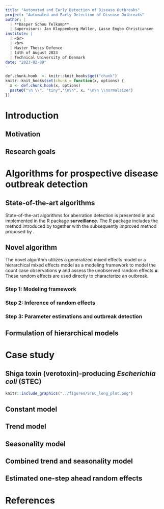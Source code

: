 ```yaml
---
title: "Automated and Early Detection of Disease Outbreaks"
project: "Automated and Early Detection of Disease Outbreaks"
author: |
  | **Kasper Schou Telkamp**
  | Supervisors: Jan Kloppenborg Møller, Lasse Engbo Christiansen
institute: |
  | <br>
  | <br>
  | Master Thesis Defence
  | 14th of August 2023
  | Technical University of Denmark
date: "2023-02-09"
---
```


```r
def.chunk.hook  <- knitr::knit_hooks$get("chunk")
knitr::knit_hooks$set(chunk = function(x, options) {
  x <- def.chunk.hook(x, options)
  paste0("\n \\", "tiny","\n\n", x, "\n\n \\normalsize")
})

```

# Introduction

## Motivation

\begin{columns}
\begin{column}{.58\textwidth}
\begin{itemize}
  \item Establishment of the Danish Microbiology Database (MiBa) by Statens Serum Institut (SSI) in 2010
  \item Great opportunity for data analysis
  \item No fully automated procedures in place at SSI
\end{itemize}
\end{column}
\hfill
\begin{column}{.38\textwidth}
```r
knitr::include_graphics("../figures/MiBaPetriComp.png")
knitr::include_graphics("../figures/MiBa.png")
```
\end{column}
\end{columns}

## Research goals

\begin{itemize}
  \item<1> Review of existing literature on statistical methods for detecting disease outbreaks
  \item<1>  Identification and implementation of state-of-the-art methods for detection of disease outbreaks
  \item<1-2> Formulation of \textbf<2>{hierarchical} models for the individually notifiable diseases
  \item<1-2> Development of an \textbf<2>{automated method}, based on the hierarchical models, for automated and early detection of disease outbreaks
  \item<1-2> Comparison of the developed method and state-of-the-art methods in \textbf<2>{one} or more case study
  \item<1-2> Comparison of the developed method and state-of-the-art methods in a \textbf<2>{simulation study}
\end{itemize}

# Algorithms for prospective disease outbreak detection

## State-of-the-art algorithms

State-of-the-art algorithms for aberration detection is presented in \cite{Salmon_2016} and implemented in the R package **surveillance**. The R package includes the method introduced by \cite{Farrington_1996} together with the subsequently improved method proposed by \cite{Noufaily_2013}.

## Novel algorithm

The novel algorithm utilizes a generalized mixed effects model or a hierarchical mixed effects model as a modeling framework to model the count case observations $\boldsymbol y$ and assess the unobserved random effects $\boldsymbol u$. These random effects are used directly to characterize an outbreak.

### Step 1: Modeling framework

\begin{itemize}
  \item Assume a hierarchical Poisson Normal or Poisson Gamma model to reference data using a log link
  \item Incorporate covariates by supplying a model formula on the form
  \begin{equation}
    \log(\lambda_{it})=\boldsymbol x_{it}\boldsymbol \beta+\log(n_{it}), \quad i=1,\dots,m, \quad t=1,\dots,T
  \end{equation}
  \item Account for structural changes in the time series using a rolling window of width $k$
\end{itemize}

### Step 2: Inference of random effects

\begin{itemize}
  \item Infer one-step ahead random effects $u_{i{t_0}}$ for each group using the fitted model
  \item Define outbreak detection threshold $U_{t_0}$ as a quantile of the second stage model's random effects distribution
  \item Use either a Gaussian or Gamma distribution with respective plug-in estimates
\end{itemize}

### Step 3: Parameter estimations and outbreak detection

\begin{itemize}
  \item Compare inferred random effects $u_{i{t_0}}$ to an threshold $U_{t_0}$
  \item Raise and alarm if the inferred random effect exceeds the threshold, i.e. $u_{i{t_0}}>U_{t_0}$
  \item Omit outbreak related observations from future parameter estimation
\end{itemize}

## Formulation of hierarchical models

\begin{align*}
  \mathbf{Pois}&\mathbf{son} \ \mathbf{Normal} & \mathbf{Pois}&\mathbf{son} \ \mathbf{Gamma} \\
  \boldsymbol{Y|u} &\sim \Pois \big( \boldsymbol{\lambda} \exp(\boldsymbol{u}) \big) & \boldsymbol{Y|u} &\sim \Pois (\boldsymbol{\lambda u}) \\
  \boldsymbol{u} &\sim \N(\boldsymbol{0},I\sigma^2) & \boldsymbol{u} &\sim \G(\boldsymbol 1/\phi,\phi)
\end{align*}

# Case study

## Shiga toxin (verotoxin)-producing *Escherichia coli* (STEC)

```r
knitr::include_graphics("../figures/STEC_long_plot.png")
```

## Constant model

\begin{equation}\label{eq:Agegroup}
  \log(\lambda_{it}) = \beta(ageGroup_{i}) + \log(n_{it})
\end{equation}

\begin{itemize}
  \item $\lambda_{it}$ is the outbreak intensity at time $t$ for age group $i$.
  \item $\beta(ageGroup_{i})$ is the fixed effect specific to age group $i$.
  \item $\log(n_{it})$ acts as an offset, accounting for the population size at time $t$ for age group $i$.
\end{itemize}

## Trend model

\begin{equation}
  \log(\lambda_{it})=\beta(ageGroup_{i}) + \beta_{trend} t + \log(n_{it})
\end{equation}

\begin{itemize}
  \item In addition to constant model, includes a trend component.
  \item $\beta_{trend}$ quantifies the rate of change in the outbreak intensity over time.
\end{itemize}

## Seasonality model

\begin{equation}
\log(\lambda_{it})=\beta(ageGroup_{i})+ \sin \bigg(\frac{2\pi\cdot \tau_t}{12}\bigg) \beta_{\sin} + \cos \bigg(2\frac{\pi\cdot \tau_t}{12}\bigg) \beta_{\cos} + \log(n_{it})
\end{equation}

\begin{itemize}
  \item In addition to constant model, incorporates an annual seasonality pattern.
  \item $\tau_t$ represents the time period $t$ within a year (1-12).
  \item $\beta_{\sin}$ and $\beta_{\cos}$ capture the effect of the seasonal pattern.
\end{itemize}

## Combined trend and seasonality model

\begin{equation}\label{eq:AgegroupTrendSeasonality}
  \log(\lambda_{it})=\beta(ageGroup_{i}) + \beta_{trend} t + \sin \bigg(\frac{2\pi\cdot \tau_t}{12}\bigg) \beta_{\sin} + \cos \bigg(\frac{2\pi\cdot \tau_t}{12}\bigg)\beta_{\cos} + \log(n_{it})
\end{equation}

\begin{itemize}
  \item Builds upon previous models, combining trend and seasonality components.
  \item Includes both $\beta_{trend}$, $\beta_{\sin}$, and $\beta_{\cos}$ parameters.
\end{itemize}

## Estimated one-step ahead random effects

\begin{columns}
\begin{column}{.53\textwidth}
\begin{itemize}
  \item<1> The upper bound $U_{t_0}$ is calculated based on the $90\%$ quantile of the distribution of the random effects
  \item<1> If the one-step ahead random effects $u_{it_1}$ exceeds the upper bound $U_{t_0}$ an alarm is raised
  \item<1> In the hierarchical Poisson Normal model (left), the random effects are exponentiated to transform them into the same domain as the hierarchical Poisson Gamma model (right)
\end{itemize}
\vspace{.3cm}
\begin{itemize}
  \item<2> 30 alarms are generated using the hierarchical Poisson Normal framework, while 31 alarms are generated using the hierarchical Poisson Gamma framework.
  \item<2> A great number of alarms are generated in the period from March 2021 to March 2022
\end{itemize}
\end{column}
\hfill
\begin{column}{.43\textwidth}
```r
knitr::include_graphics("../figures/Compare_novel_STEC.png")
```
\end{column}
\end{columns}





# References

\printbibliography[heading=none]






